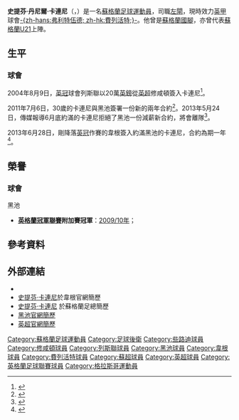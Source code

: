 {{noteTA|G1=足球|G2=英超|G3=FAcup|G4=蘇超
|T=zh-hans:斯蒂芬·克莱尼; zh-hk:史提芬·卡連尼; zh-hant:史提芬·格尼;
|1=zh-hans:斯蒂芬; zh-hk:史提芬;
|2=zh-hans:克莱尼; zh-hk:卡連尼;
}}
{{Infobox Football biography 2
| playername          = 史提芬·卡連尼<br />''Stephen Crainey''
| image               = [[File:Stephen_Crainey.jpg|220px]] 
| image_size      = 220px
| caption             = 身穿蘇格蘭國家隊球衣的卡連尼
| fullname            = Stephen Daniel Crainey
| dateofbirth         = {{birth date and age|1981|6|22|df=y}}
| cityofbirth         = [[格拉斯哥|格拉斯哥]]
| countryofbirth      = [[蘇格蘭|蘇格蘭]]
| height              = {{height|m=1.75}}<ref>{{cite web | language = en | url = http://www.premierleague.com/page/PlayerProfile/0,,12306~6824,00.html | title = Premier League Player Profile | accessdate = 2011-03-15 | publisher = [[英格兰足球超级联赛|''premierleague.com'']] | deadurl = yes | archiveurl = https://web.archive.org/web/20101023095712/http://www.premierleague.com/page/PlayerProfile/0%2C%2C12306~6824%2C00.html | archivedate = 2010-10-23 }}</ref>
| position            = [[後衛_(足球)#邊後衛|左閘]]
| currentclub         = [[弗利特伍德镇足球俱乐部|-{zh-hans:弗利特伍德; zh-hk:費列活特;}-]] 
| clubnumber          = 33
| youthyears1         = 
| youthclubs1         = [[凯尔特人足球俱乐部|些路迪]]
| youthclubs2         = Lenzie Youth Club
| years1              = 1997−2004
| clubs1              = [[凯尔特人足球俱乐部|些路迪]]
| caps1               = 41
| goals1              = 0
| years2              = 2004
| clubs2              = [[南安普顿足球俱乐部|修咸頓]]
| caps2               = 5
| goals2              = 0
| years3              = 2004−2007
| clubs3              = [[列斯聯足球會|列斯聯]]
| caps3               = 52
| goals3              = 0
| years4              = 2007−2013
| clubs4              = [[黑池足球會|黑池]]
| caps4               = 214
| goals4              = 4
| years5              = 2013−
| clubs5              = [[威根竞技足球俱乐部|韋根]]
| caps5               = 20
| goals5              = 0
| years6              = 2014–
| clubs6              = [[弗利特伍德镇足球俱乐部|-{zh-hans:弗利特伍德; zh-hk:費列活特;}-]] 
| caps6               = 22
| goals6              = 0
| nationalyears1      = 2001−2002
| nationalteam1       = [[蘇格蘭21歲以下足球代表隊|蘇格蘭U21]]
| nationalcaps1       = 7
| nationalgoals1      = 0
| nationalyears2      = 2002−2011
| nationalteam2       = [[蘇格蘭足球代表隊|蘇格蘭]]
| nationalcaps2       = 12
| nationalgoals2      = 0
| club-update         = 2013年12月7日 (六) 03:01 (UTC)
| nationalteam-update = 2013年11月18日 (一) 15:32 (UTC)
}}
'''史提芬·丹尼爾·卡連尼'''（{{lang-en|'''Stephen Daniel Crainey'''}}，{{bd|1981年|6月22日|catIdx=Crainey, Stephen}}）是一名[[蘇格蘭|蘇格蘭]][[足球|足球]][[運動員|運動員]]，司職[[後衛_(足球)#邊後衛|左閘]]，現時效力[[英甲|英甲]]球會[[弗利特伍德镇足球俱乐部|-{zh-hans:弗利特伍德; zh-hk:費列活特;}-]]。他曾是[[蘇格蘭足球代表隊|蘇格蘭國腳]]，亦曾代表[[蘇格蘭21歲以下足球代表隊|蘇格蘭U21]]上陣。

==生平==
===球會===
2004年8月9日，[[英冠|英冠]]球會列斯聯以20萬[[英鎊|英鎊]]從[[英超|英超]]修咸頓簽入卡連尼<ref>{{cite news |language=en |url=http://news.bbc.co.uk/sport2/hi/football/teams/l/leeds_united/3541936.stm |title=Leeds complete Crainey move |publisher=''[[BBC_Sport|BBC Sport]]'' |date=2004-08-09 |accessdate=2013-11-18 |archive-date=2015-06-10 |archive-url=https://web.archive.org/web/20150610233432/http://news.bbc.co.uk/sport2/hi/football/teams/l/leeds_united/3541936.stm |dead-url=no }}</ref>。

2011年7月6日，30歲的卡連尼與黑池簽署一份新的兩年合約<ref>{{cite news |language=en |url=http://www.bbc.co.uk/sport/0/football/14079596 |title=Crainey, Gilks, Evatt & Eastham pen new Blackpool deals |publisher=''[[BBC_Sport|BBC Sport]]'' |date=2011-07-06 |accessdate=2013-11-18 |archive-date=2015-07-16 |archive-url=https://web.archive.org/web/20150716142940/http://www.bbc.co.uk/sport/0/football/14079596 |dead-url=no }}</ref>。2013年5月24日，傳媒報導6月底約滿的卡連尼拒絕了黑池一份減薪新合約，將會離隊<ref>{{cite news |language=en |url=http://www.dailymail.co.uk/sport/football/article-2330379/Paul-Inces-Blackpool-trouble-players-look-set-leave.html |title=Ince in choppy waters by the seaside as five players look set to leave Blackpool |publisher=''dailymail.co.uk'' |date=2013-05-24 |accessdate=2013-11-18 |archive-date=2015-04-17 |archive-url=https://web.archive.org/web/20150417013204/http://www.dailymail.co.uk/sport/football/article-2330379/Paul-Inces-Blackpool-trouble-players-look-set-leave.html |dead-url=no }}</ref>。

2013年6月28日，剛降落[[英冠|英冠]]作賽的韋根簽入約滿黑池的卡連尼，合約為期一年<ref>{{cite news |language=en |url=http://www.bbc.co.uk/sport/0/football/23097684 |title=Stephen Crainey: Wigan sign Blackpool and Scotland defender |publisher=''[[BBC_Sport|BBC Sport]]'' |date=2013-06-28 |accessdate=2013-11-18 |archive-date=2013-10-17 |archive-url=https://web.archive.org/web/20131017020538/http://www.bbc.co.uk/sport/0/football/23097684 |dead-url=no }}</ref>。

==榮譽==
===球會===
;黑池
*'''[[英格蘭足球冠軍聯賽|英格蘭冠軍聯賽]]附加賽冠軍'''：[[2009年至2010年英格蘭足球冠軍聯賽#附加賽|2009/10年]]；

==參考資料==
{{reflist|2}}

==外部連結==
*{{soccerbase|id=19431|name=史提芬·格尼}}
*[https://web.archive.org/web/20150610193545/http://www.wiganlatics.co.uk/team/player-profile/index.aspx?playerid=196433&tcmuri=898254 史提芬·卡連尼]於韋根官網簡歷
*[http://www.scottishfa.co.uk/football_player_profile.cfm?page=2492&playerID=20056&squadID=1 史提芬·卡連尼] {{Wayback|url=http://www.scottishfa.co.uk/football_player_profile.cfm?page=2492&playerID=20056&squadID=1 |date=20160619081313 }}於蘇格蘭足總簡歷
*[https://web.archive.org/web/20080516101944/http://www.blackpoolfc.co.uk/page/ProfilesDetail/0%2C%2C10432~6824%2C00.html 黑池官網簡歷]
*[https://web.archive.org/web/20101023095712/http://www.premierleague.com/page/PlayerProfile/0%2C%2C12306~6824%2C00.html 英超官網簡歷]

{{DEFAULTSORT:Crainey, Stephen}}
[[Category:蘇格蘭足球運動員|Category:蘇格蘭足球運動員]]
[[Category:足球後衛|Category:足球後衛]]
[[Category:些路迪球員|Category:些路迪球員]]
[[Category:修咸頓球員|Category:修咸頓球員]]
[[Category:列斯聯球員|Category:列斯聯球員]]
[[Category:黑池球員|Category:黑池球員]]
[[Category:韋根球員|Category:韋根球員]]
[[Category:費列活特球員|Category:費列活特球員]]
[[Category:蘇超球員|Category:蘇超球員]]
[[Category:英超球員|Category:英超球員]]
[[Category:英格蘭足球聯賽球員|Category:英格蘭足球聯賽球員]]
[[Category:格拉斯哥運動員|Category:格拉斯哥運動員]]